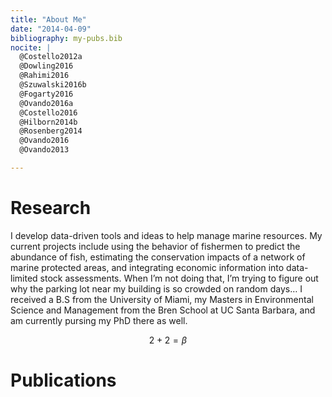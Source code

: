 ```yaml
---
title: "About Me"
date: "2014-04-09"
bibliography: my-pubs.bib
nocite: |
  @Costello2012a
  @Dowling2016
  @Rahimi2016
  @Szuwalski2016b
  @Fogarty2016
  @Ovando2016a
  @Costello2016
  @Hilborn2014b
  @Rosenberg2014
  @Ovando2016
  @Ovando2013

---
```


# Research

I develop data-driven tools and ideas to help manage marine resources. My current projects include using the behavior of fishermen to predict the abundance of fish, estimating the conservation impacts of a network of marine protected areas, and integrating economic information into data-limited stock assessments. When I'm not doing that, I'm trying to figure out why the parking lot near my building is so crowded on random days... 
I received a B.S from the University of Miami, my Masters in Environmental Science and Management from the Bren School at UC Santa Barbara, and am currently pursing my PhD there as well. 

$$2 + 2 = \beta$$


# Publications




